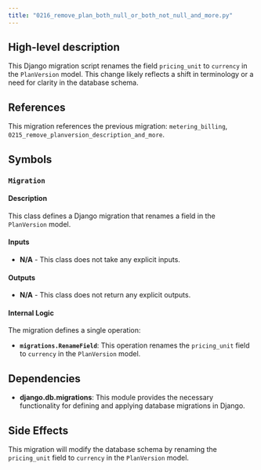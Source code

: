 ```yaml
---
title: "0216_remove_plan_both_null_or_both_not_null_and_more.py"
---
```


## High-level description
This Django migration script renames the field `pricing_unit` to `currency` in the `PlanVersion` model. This change likely reflects a shift in terminology or a need for clarity in the database schema. 

## References
This migration references the previous migration: `metering_billing`, `0215_remove_planversion_description_and_more`.

## Symbols

### `Migration`
#### Description
This class defines a Django migration that renames a field in the `PlanVersion` model.

#### Inputs
* **N/A** - This class does not take any explicit inputs.

#### Outputs
* **N/A** - This class does not return any explicit outputs.

#### Internal Logic
The migration defines a single operation:
* **`migrations.RenameField`**: This operation renames the `pricing_unit` field to `currency` in the `PlanVersion` model.

## Dependencies
* **django.db.migrations**: This module provides the necessary functionality for defining and applying database migrations in Django.

## Side Effects
This migration will modify the database schema by renaming the `pricing_unit` field to `currency` in the `PlanVersion` model. 
